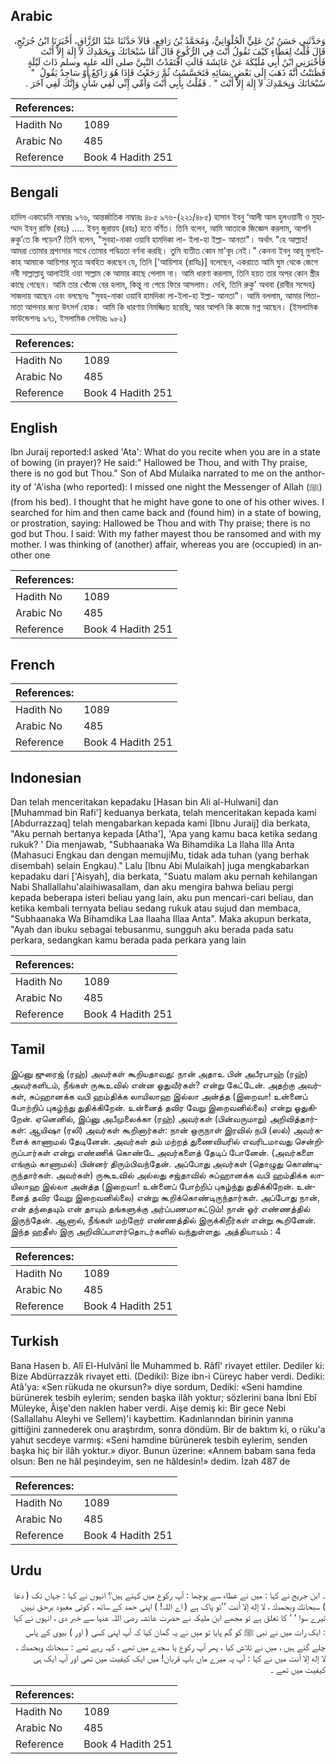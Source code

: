 ## Arabic


<div dir="rtl" lang="ar" style={{fontSize:'larger',backgroundColor:'#f8f9fa',padding:20}}>
وَحَدَّثَنِي حَسَنُ بْنُ عَلِيٍّ الْحُلْوَانِيُّ، وَمُحَمَّدُ بْنُ رَافِعٍ، قَالاَ حَدَّثَنَا عَبْدُ الرَّزَّاقِ، أَخْبَرَنَا ابْنُ جُرَيْجٍ، قَالَ قُلْتُ لِعَطَاءٍ كَيْفَ تَقُولُ أَنْتَ فِي الرُّكُوعِ قَالَ أَمَّا سُبْحَانَكَ وَبِحَمْدِكَ لاَ إِلَهَ إِلاَّ أَنْتَ فَأَخْبَرَنِي ابْنُ أَبِي مُلَيْكَةَ عَنْ عَائِشَةَ قَالَتِ افْتَقَدْتُ النَّبِيَّ صلى الله عليه وسلم ذَاتَ لَيْلَةٍ فَظَنَنْتُ أَنَّهُ ذَهَبَ إِلَى بَعْضِ نِسَائِهِ فَتَحَسَّسْتُ ثُمَّ رَجَعْتُ فَإِذَا هُوَ رَاكِعٌ أَوْ سَاجِدٌ يَقُولُ ‏ "‏ سُبْحَانَكَ وَبِحَمْدِكَ لاَ إِلَهَ إِلاَّ أَنْتَ ‏"‏ ‏.‏ فَقُلْتُ بِأَبِي أَنْتَ وَأُمِّي إِنِّي لَفِي شَأْنٍ وَإِنَّكَ لَفِي آخَرَ ‏.‏
</div>
<div style={{backgroundColor:'#f8f9fa',padding:20, marginBottom: 10}}><table> <thead> <tr> <th>References:</th> <th></th> </tr> </thead> <tbody><tr><td>Hadith No</td><td>1089</td></tr><tr><td>Arabic No</td><td>485</td></tr><tr><td>Reference</td><td>Book 4 Hadith 251</td></tr></tbody></table></div>

## Bengali


<div dir="ltr" lang="bn" style={{fontSize:'larger',backgroundColor:'#f8f9fa',padding:20}}>
হাদিস একাডেমি নাম্বারঃ ৯৭৬, আন্তর্জাতিক নাম্বারঃ ৪৮৫ ৯৭৬-(২২১/৪৮৫) হাসান ইবনু ‘আলী আল হুলওয়ানী ও মুহাম্মাদ ইবনু রাফি (রহঃ) ..... ইবনু জুরায়য (রহঃ) হতে বর্ণিত। তিনি বলেন, আমি আতাকে জিজ্ঞেস করলাম, আপনি রুকু’তে কি পড়েন? তিনি বলেন, "সুবহা-নাকা ওয়াবি হামদিকা লা- ইলা-হা ইল্লা- আনতা"। অর্থাৎ "হে আল্লাহ! আমরা তোমার প্রশংসার সাথে তোমার পবিত্রতা বর্ণনা করছি। তুমি ব্যতীত কোন মা'বূদ নেই।" কেননা ইবনু আবূ মুলাইকাহ আমাকে আয়িশার সূত্রে অবহিত করছেন যে, তিনি ['আয়িশাহ (রাযিঃ)] বলেছেন, একরাতে আমি ঘুম থেকে জেগে নবী সাল্লাল্লাহু আলাইহি ওয়া সাল্লাম কে আমার কাছে পেলাম না। আমি ধারণা করলাম, তিনি হয়ত তার অপর কোন স্ত্রীর কাছে গেছেন। আমি তার খোঁজে বের হলাম, কিন্তু না পেয়ে ফিরে আসলাম। দেখি, তিনি রুকু' অথবা (রাবীর সন্দেহ) সাজদায় আছেন এবং বলছেনঃ "সুবহ-নাকা ওয়াবি হামদিকা লা-ইলা-হা ইল্লা- আনতা"। আমি বললাম, আমার পিতা-মাতা আপনার জন্য উৎসর্গ হোক। আমি কি ধারণায় নিমজ্জিত হয়েছি, আর আপনি কি কাজে মগ্ন আছেন। (ইসলামিক ফাউন্ডেশনঃ ৯৭১, ইসলামিক সেন্টারঃ ৯৮২)
</div>
<div style={{backgroundColor:'#f8f9fa',padding:20, marginBottom: 10}}><table> <thead> <tr> <th>References:</th> <th></th> </tr> </thead> <tbody><tr><td>Hadith No</td><td>1089</td></tr><tr><td>Arabic No</td><td>485</td></tr><tr><td>Reference</td><td>Book 4 Hadith 251</td></tr></tbody></table></div>

## English


<div dir="ltr" lang="en" style={{fontSize:'larger',backgroundColor:'#f8f9fa',padding:20}}>
Ibn Juraij reported:I asked 'Ata': What do you recite when you are in a state of bowing (in prayer)? He said:" Hallowed be Thou, and with Thy praise, there is no god but Thou." Son of Abd Mulaika narrated to me on the anthority of 'A'isha (who reported): I missed one night the Messenger of Allah (ﷺ) (from his bed). I thought that he might have gone to one of his other wives. I searched for him and then came back and (found him) in a state of bowing, or prostration, saying: Hallowed be Thou and with Thy praise; there is no god but Thou. I said: With my father mayest thou be ransomed and with my mother. I was thinking of (another) affair, whereas you are (occupied) in another one
</div>
<div style={{backgroundColor:'#f8f9fa',padding:20, marginBottom: 10}}><table> <thead> <tr> <th>References:</th> <th></th> </tr> </thead> <tbody><tr><td>Hadith No</td><td>1089</td></tr><tr><td>Arabic No</td><td>485</td></tr><tr><td>Reference</td><td>Book 4 Hadith 251</td></tr></tbody></table></div>

## French


<div dir="ltr" lang="fr" style={{fontSize:'larger',backgroundColor:'#f8f9fa',padding:20}}>

</div>
<div style={{backgroundColor:'#f8f9fa',padding:20, marginBottom: 10}}><table> <thead> <tr> <th>References:</th> <th></th> </tr> </thead> <tbody><tr><td>Hadith No</td><td>1089</td></tr><tr><td>Arabic No</td><td>485</td></tr><tr><td>Reference</td><td>Book 4 Hadith 251</td></tr></tbody></table></div>

## Indonesian


<div dir="ltr" lang="id" style={{fontSize:'larger',backgroundColor:'#f8f9fa',padding:20}}>
Dan telah menceritakan kepadaku [Hasan bin Ali al-Hulwani] dan [Muhammad bin Rafi'] keduanya berkata, telah menceritakan kepada kami [Abdurrazzaq] telah mengabarkan kepada kami [Ibnu Juraij] dia berkata, "Aku pernah bertanya kepada [Atha'], 'Apa yang kamu baca ketika sedang rukuk? ' Dia menjawab, "Subhaanaka Wa Bihamdika La Ilaha Illa Anta (Mahasuci Engkau dan dengan memujiMu, tidak ada tuhan (yang berhak disembah) selain Engkau)." Lalu [Ibnu Abi Mulaikah] juga mengkabarkan kepadaku dari ['Aisyah], dia berkata, "Suatu malam aku pernah kehilangan Nabi Shallallahu'alaihiwasallam, dan aku mengira bahwa beliau pergi kepada beberapa isteri beliau yang lain, aku pun mencari-cari beliau, dan ketika kembali ternyata beliau sedang rukuk atau sujud dan membaca, "Subhaanaka Wa Bihamdika Laa Ilaaha Illaa Anta". Maka akupun berkata, "Ayah dan ibuku sebagai tebusanmu, sungguh aku berada pada satu perkara, sedangkan kamu berada pada perkara yang lain
</div>
<div style={{backgroundColor:'#f8f9fa',padding:20, marginBottom: 10}}><table> <thead> <tr> <th>References:</th> <th></th> </tr> </thead> <tbody><tr><td>Hadith No</td><td>1089</td></tr><tr><td>Arabic No</td><td>485</td></tr><tr><td>Reference</td><td>Book 4 Hadith 251</td></tr></tbody></table></div>

## Tamil


<div dir="ltr" lang="ta" style={{fontSize:'larger',backgroundColor:'#f8f9fa',padding:20}}>
இப்னு ஜுரைஜ் (ரஹ்) அவர்கள் கூறியதாவது: நான் அதாஉ பின் அபீரபாஹ் (ரஹ்) அவர்களிடம், நீங்கள் ருகூஉவில் என்ன ஓதுவீர்கள்? என்று கேட்டேன். அதற்கு அவர்கள், சுப்ஹானக்க வபி ஹம்திக்க லாயிலாஹ இல்லா அன்த்த (இறைவா! உன்னைப் போற்றிப் புகழ்ந்து துதிக்கிறேன். உன்னைத் தவிர வேறு இறைவனில்லை) என்று ஓதுகிறேன். ஏனெனில், இப்னு அபீமுலைக்கா (ரஹ்) அவர்கள் (பின்வருமாறு) அறிவித்தார்கள்: ஆயிஷா (ரலி) அவர்கள் கூறினார்கள்: நான் ஒருநாள் இரவில் நபி (ஸல்) அவர்களைக் காணாமல் தேடினேன். அவர்கள் தம் மற்றத் துணைவியரில் எவரிடமாவது சென்றிருப்பார்கள் என்று எண்ணிக் கொண்டே அவர்களைத் தேடிப் போனேன். (அவர்களை எங்கும் காணாமல்) பின்னர் திரும்பிவந்தேன். அப்போது அவர்கள் (தொழுது கொண்டிருந்தார்கள். அவர்கள்) ருகூஉவில் அல்லது சஜ்தாவில் சுப்ஹானக்க வபி ஹம்திக்க லாயிலாஹ இல்லா அன்த்த (இறைவா! உன்னைப் போற்றிப் புகழ்ந்து துதிக்கிறேன். உன்னைத் தவிர வேறு இறைவனில்லை) என்று கூறிக்கொண்டிருந்தார்கள். அப்போது நான், என் தந்தையும் என் தாயும் தங்களுக்கு அர்ப்பணமாகட்டும்! நான் ஓர் எண்ணத்தில் இருந்தேன். ஆனால், நீங்கள் மற்றோர் எண்ணத்தில் இருக்கிறீர்கள் என்று கூறினேன். இந்த ஹதீஸ் இரு அறிவிப்பாளர்தொடர்களில் வந்துள்ளது. அத்தியாயம் : 4
</div>
<div style={{backgroundColor:'#f8f9fa',padding:20, marginBottom: 10}}><table> <thead> <tr> <th>References:</th> <th></th> </tr> </thead> <tbody><tr><td>Hadith No</td><td>1089</td></tr><tr><td>Arabic No</td><td>485</td></tr><tr><td>Reference</td><td>Book 4 Hadith 251</td></tr></tbody></table></div>

## Turkish


<div dir="ltr" lang="tr" style={{fontSize:'larger',backgroundColor:'#f8f9fa',padding:20}}>
Bana Hasen b. Alî El-Hulvânî İle Muhammed b. Râfî' rivayet ettiler. Dediler ki: Bize Abdürrazzâk rivayet etti. (Dediki): Bize ibn-i Cüreyc haber verdi. Dediki: Atâ'ya: «Sen rükuda ne okursun?» diye sordum, Dediki: «Seni hamdine bürünerek tesbih eylerim; senden başka ilâh yoktur; sözlerini bana İbni Ebî Müleyke, Âişe'den naklen haber verdi. Aişe demiş ki: Bir gece Nebi (Sallallahu Aleyhi ve Sellem)'i kaybettim. Kadınlarından birinin yanına gittiğini zannederek onu araştırdım, sonra döndüm. Bir de baktım ki, o rüku'a yahut secdeye varmış: «Seni hamdine bürünerek tesbih eylerim, senden başka hiç bir ilâh yoktur.» diyor. Bunun üzerine: «Annem babam sana feda olsun: Ben ne hâl peşindeyim, sen ne hâldesin!» dedim. İzah 487 de
</div>
<div style={{backgroundColor:'#f8f9fa',padding:20, marginBottom: 10}}><table> <thead> <tr> <th>References:</th> <th></th> </tr> </thead> <tbody><tr><td>Hadith No</td><td>1089</td></tr><tr><td>Arabic No</td><td>485</td></tr><tr><td>Reference</td><td>Book 4 Hadith 251</td></tr></tbody></table></div>

## Urdu


<div dir="rtl" lang="ur" style={{fontSize:'larger',backgroundColor:'#f8f9fa',padding:20}}>
۔ ابن جریج نے کہا : میں نے عطاء سے پوچھا : آپ رکوع میں کہتے ہیں؟ انہوں نے کہا : جہاں تک ( دعا ) سبحانك وبحمدك ، لا إله إلا أنت ’’تو پاک ہے ( اے اللہ! ) اپنی حمد کے ساتھ ، کوئی معبود برحق نہیں تیرے سوا ‘ ‘ کا تعلق ہے تو مجھے ابن ملیکہ نے حضرت عائشہ رضی اللہ عنہا سے خبر دی ، انہوں نے کہا : ایک رات میں نے نبی ﷺ کو گم پایا تو میں نے یہ گمان کیا کہ آپ اپنی کسی ( اور ) بیوی کے پاس چلے گئے ہیں ، میں نے تلاش کیا ، پھر آپ رکوع یا سجدے میں تھے ، کہہ رہے تھے : سبحانك وبحمدك ، لا إله إلا أنت میں نے کہا : آپ پہ میرے ماں باپ قربان! میں ایک کیفیت میں تھی اور آپ ایک ہی کیفیت میں تھے ۔
</div>
<div style={{backgroundColor:'#f8f9fa',padding:20, marginBottom: 10}}><table> <thead> <tr> <th>References:</th> <th></th> </tr> </thead> <tbody><tr><td>Hadith No</td><td>1089</td></tr><tr><td>Arabic No</td><td>485</td></tr><tr><td>Reference</td><td>Book 4 Hadith 251</td></tr></tbody></table></div>
